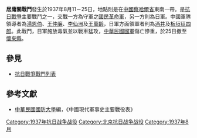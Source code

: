 {{Infobox Military Conflict|
campaign=|
image=|
caption=
conflict=居庸關戰鬥|
date=1937年8月11－25日|
place=[[中國|中國]][[察哈爾省|察哈爾省]]東南|
result=駐守[[居庸關|居庸關]]之[[國民革命軍|國民革命軍]]死傷慘重，8月25日撤至[[懷來縣|懷來縣]]|
combatant1=[[中華民國|中華民國]]|
combatant2=[[日本|日本]]| 
commander1=[[13軍|13軍]][[湯恩伯|湯恩伯]]、[[89師|89師]][[王仲廉|王仲廉]]、[[21師|21師]][[李仙洲|李仙洲]]及[[4師|4師]][[王萬齡|王萬齡]]|
commander2=[[獨十一旅團|獨十一旅團]][[酒井|酒井]]、[[第五師團|第五師團]][[板垣征四郎|板垣征四郎]]|
strength1=[[國民革命軍|國民革命軍]][[13軍|13軍]]、[[89師|89師]]、[[21師|21師]]、[[4師|4師]]約6萬|
strength2=[[獨十一旅團|獨十一旅團]]、[[第五師團|第五師團]]約3萬|
casualties1=|
casualties2=|
}}
'''居庸關戰鬥'''發生於1937年8月11－25日，地點則是在[[中國|中國]][[察哈爾省|察哈爾省]]東南一帶。是[[抗日戰爭|抗日戰爭]]主要戰鬥之一，交戰一方為守軍之[[國民革命軍|國民革命軍]]，另一方則為日軍。中國軍隊領導者為[[湯恩伯|湯恩伯]]、[[王仲廉|王仲廉]]、[[李仙洲|李仙洲]]及[[王萬齡|王萬齡]]，日軍方面領軍者則為[[酒井|酒井]]及[[板垣征四郎|板垣征四郎]]。此戰鬥，日軍施放毒氣並以戰車猛攻，[[中華民國|中華民國]][[國民革命軍|國軍]]傷亡慘重，於25日撤至[[懷來縣|懷來縣]]。

==參見==
*[[抗日戰爭戰鬥列表|抗日戰爭戰鬥列表]]
==參考文獻==
*[[中華民國|中華民國]][[國防大學_(臺灣)|國防大學]]編，《中國現代軍事史主要戰役表》

[[Category:1937年抗日战争战役|Category:1937年抗日战争战役]]
[[Category:北京抗日战争战役|Category:北京抗日战争战役]]
[[Category:1937年8月|Category:1937年8月]]